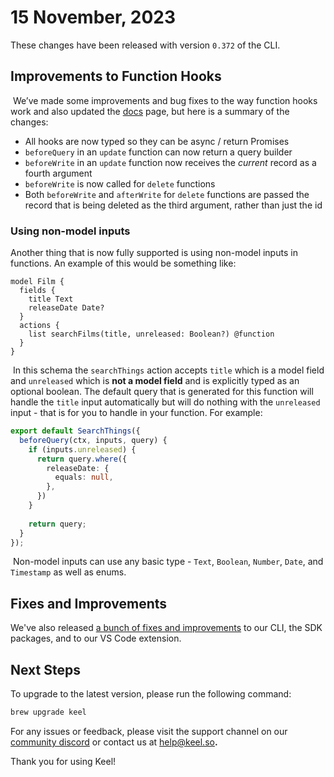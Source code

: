 # 15 November, 2023

These changes have been released with version `0.372` of the CLI.

## Improvements to Function Hooks
​
We’ve made some improvements and bug fixes to the way function hooks work and also updated the [docs](/functions) page, but here is a summary of the changes:
​
* All hooks are now typed so they can be async / return Promises
* `beforeQuery` in an `update` function can now return a query builder
* `beforeWrite` in an `update` function now receives the _current_ record as a fourth argument
* `beforeWrite` is now called for `delete` functions
* Both `beforeWrite` and `afterWrite` for `delete` functions are passed the record that is being deleted as the third argument, rather than just the id
​
### Using non-model inputs

Another thing that is now fully supported is using non-model inputs in functions. An example of this would be something like:
​
```keel
model Film {
  fields {
    title Text
    releaseDate Date?
  }
  actions {
    list searchFilms(title, unreleased: Boolean?) @function
  }
}
```
​
In this schema the `searchThings` action accepts `title` which is a model field and `unreleased` which is **not a model field** and is explicitly typed as an optional boolean. The default query that is generated for this function will handle the `title` input automatically but will do nothing with the `unreleased` input - that is for you to handle in your function. For example:
​
```ts
export default SearchThings({
  beforeQuery(ctx, inputs, query) {
    if (inputs.unreleased) {
      return query.where({
        releaseDate: {
          equals: null,
        },
      })
    }
​
    return query;
  }
});
```
​
Non-model inputs can use any basic type - `Text`, `Boolean`, `Number`, `Date`, and `Timestamp` as well as enums.

## Fixes and Improvements

We've also released [a bunch of fixes and improvements](https://github.com/teamkeel/keel/releases/tag/v0.372.0) to our CLI, the SDK packages, and to our VS Code extension. 

## Next Steps

To upgrade to the latest version, please run the following command:

```bash
brew upgrade keel
```

For any issues or feedback, please visit the support channel on our [community discord](https://keel.so/discord) or contact us at [help@keel.so](mailto:help@keel.so)**.**

Thank you for using Keel!